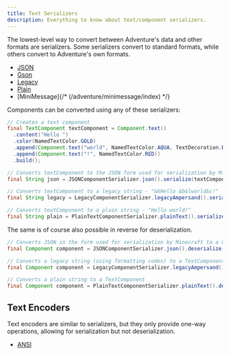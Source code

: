 ```yaml
---
title: Text Serializers
description: Everything to know about text/component serializers.
---
```


The lowest-level way to convert between Adventure's data and other formats
are serializers. Some serializers convert to standard formats, while others
convert to Adventure's own formats.

- [JSON](/adventure/serializer/json)
- [Gson](/adventure/serializer/gson)
- [Legacy](/adventure/serializer/legacy)
- [Plain](/adventure/serializer/plain)
- [MiniMessage]{/* (/adventure/minimessage/index) */}

Components can be converted using any of these serializers:

```java
// Creates a text component
final TextComponent textComponent = Component.text()
  .content("Hello ")
  .color(NamedTextColor.GOLD)
  .append(Component.text("world", NamedTextColor.AQUA, TextDecoration.BOLD))
  .append(Component.text("!", NamedTextColor.RED))
  .build();

// Converts textComponent to the JSON form used for serialization by Minecraft.
final String json = JSONComponentSerializer.json().serialize(textComponent);

// Converts textComponent to a legacy string - "&6Hello &b&lworld&c!"
final String legacy = LegacyComponentSerializer.legacyAmpersand().serialize(textComponent);

// Converts textComponent to a plain string - "Hello world!"
final String plain = PlainTextComponentSerializer.plainText().serialize(textComponent);
```

The same is of course also possible in reverse for deserialization.

```java
// Converts JSON in the form used for serialization by Minecraft to a Component
final Component component = JSONComponentSerializer.json().deserialize(json);

// Converts a legacy string (using formatting codes) to a TextComponent
final Component component = LegacyComponentSerializer.legacyAmpersand().deserialize("&6Hello &b&lworld&c!");

// Converts a plain string to a TextComponent
final Component component = PlainTextComponentSerializer.plainText().deserialize("Hello world!");
```

## Text Encoders

Text encoders are similar to serializers, but they only provide one-way
operations, allowing for serialization but not deserialization.

- [ANSI](/adventure/serializer/ansi)
